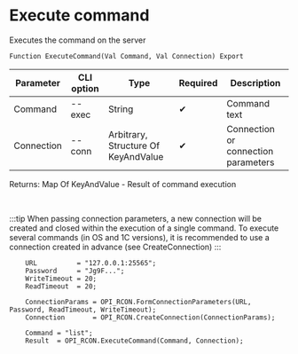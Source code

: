 ﻿---
sidebar_position: 2
---


# Execute command
 Executes the command on the server



`Function ExecuteCommand(Val Command, Val Connection) Export`

  | Parameter | CLI option | Type | Required | Description |
  |-|-|-|-|-|
  | Command | --exec | String | &#x2714; | Command text |
  | Connection | --conn | Arbitrary, Structure Of KeyAndValue | &#x2714; | Connection or connection parameters |

  
  Returns:  Map Of KeyAndValue - Result of command execution

<br/>

:::tip
When passing connection parameters, a new connection will be created and closed within the execution of a single command. To execute several commands (in OS and 1C versions), it is recommended to use a connection created in advance (see CreateConnection)
:::
<br/>



```bsl title="1C:Enterprise/OneScript code example"
    URL          = "127.0.0.1:25565";
    Password     = "Jg9F...";
    WriteTimeout = 20;
    ReadTimeout  = 20;

    ConnectionParams = OPI_RCON.FormConnectionParameters(URL, Password, ReadTimeout, WriteTimeout);
    Connection       = OPI_RCON.CreateConnection(ConnectionParams);

    Command = "list";
    Result  = OPI_RCON.ExecuteCommand(Command, Connection);
```
 




